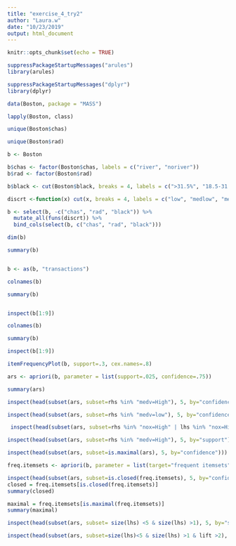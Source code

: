```yaml
---
title: "exercise_4_try2"
author: "Laura.w"
date: "10/23/2019"
output: html_document
---
```


```r
knitr::opts_chunk$set(echo = TRUE)
```


```r
suppressPackageStartupMessages("arules")
library(arules)
```

```r
suppressPackageStartupMessages("dplyr")
library(dplyr)
```

```r
data(Boston, package = "MASS")
```

```r
lapply(Boston, class)
```

```r
unique(Boston$chas)
```
```r
unique(Boston$rad)
```
```r
b <- Boston
```

```r
b$chas <- factor(Boston$chas, labels = c("river", "noriver"))
b$rad <- factor(Boston$rad)
```

```r
b$black <- cut(Boston$black, breaks = 4, labels = c(">31.5%", "18.5-31.5%", "8-18.5%", "<8%"))
```

```r
discrt <-function(x) cut(x, breaks = 4, labels = c("low", "medlow", "medhigh", "High"))

```

```r
b <- select(b, -c("chas", "rad", "black")) %>%
  mutate_all(funs(discrt)) %>%
  bind_cols(select(b, c("chas", "rad", "black")))

dim(b)

summary(b)


b <- as(b, "transactions")

colnames(b)

summary(b)


inspect(b[1:9])
```

```r
colnames(b)
```

```r
summary(b)
```

```r
inspect(b[1:9])
```

```r
itemFrequencyPlot(b, support=.3, cex.names=.8)
```

```r
ars <- apriori(b, parameter = list(support=.025, confidence=.75))
```

```r
summary(ars)
```

```r
inspect(head(subset(ars, subset=rhs %in% "medv=High"), 5, by="confidence"))
```

```r
inspect(head(subset(ars, subset=rhs %in% "medv=low"), 5, by="confidence"))
```

```r
 inspect(head(subset(ars, subset=rhs %in% "nox=High" | lhs %in% "nox=High")))
```

```r
inspect(head(subset(ars, subset=rhs %in% "medv=High"), 5, by="support"))
```

```r
inspect(head(subset(ars, subset=is.maximal(ars), 5, by="confidence")))
```

```r
freq.itemsets <- apriori(b, parameter = list(target="frequent itemsets", support=.025))

```

```r
inspect(head(subset(ars, subset=is.closed(freq.itemsets), 5, by="confidence")))
closed = freq.itemsets[is.closed(freq.itemsets)]
summary(closed)

```

```r
maximal = freq.itemsets[is.maximal(freq.itemsets)]
summary(maximal)
```

```r
inspect(head(subset(ars, subset= size(lhs) <5 & size(lhs) >1), 5, by="support"))
```

```r
inspect(head(subset(ars, subset=size(lhs)<5 & size(lhs) >1 & lift >2), 5, by="support"))
```

```r

```
